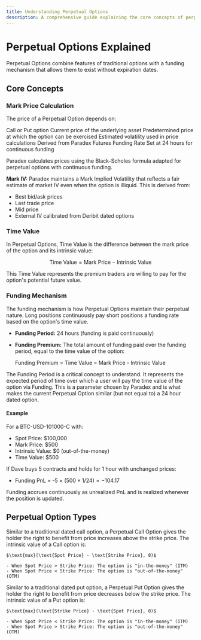 ```yaml
---
title: Understanding Perpetual Options
description: A comprehensive guide explaining the core concepts of perpetual options
---
```


# Perpetual Options Explained

Perpetual Options combine features of traditional options with a funding mechanism that allows them to exist without expiration dates.

## Core Concepts

### Mark Price Calculation

The price of a Perpetual Option depends on:

<Cards>
  <Card title="Option Type" icon="toggle-left">
    Call or Put option
  </Card>
  <Card title="Spot Oracle Price" icon="activity">
    Current price of the underlying asset
  </Card>
  <Card title="Strike Price" icon="target">
    Predetermined price at which the option can be exercised
  </Card>
  <Card title="Mark Implied Volatility (Mark IV)" icon="bar-chart-2">
    Estimated volatility used in price calculations
  </Card>
  <Card title="Interest Rate" icon="percent">
    Derived from Paradex Futures Funding Rate
  </Card>
  <Card title="Funding Period" icon="clock">
    Set at 24 hours for continuous funding
  </Card>
</Cards>

Paradex calculates prices using the Black-Scholes formula adapted for perpetual options with continuous funding.

**Mark IV:** Paradex maintains a Mark Implied Volatility that reflects a fair estimate of market IV even when the option is illiquid. This is derived from:
- Best bid/ask prices
- Last trade price
- Mid price
- External IV calibrated from Deribit dated options

### Time Value

In Perpetual Options, Time Value is the difference between the mark price of the option and its intrinsic value:

$$\text{Time Value} = \text{Mark Price} - \text{Intrinsic Value}$$

This Time Value represents the premium traders are willing to pay for the option's potential future value.

### Funding Mechanism

The funding mechanism is how Perpetual Options maintain their perpetual nature. Long positions continuously pay short positions a funding rate based on the option's time value.

- **Funding Period:** 24 hours (funding is paid continuously)
- **Funding Premium:** The total amount of funding paid over the funding period, equal to the time value of the option:
  
  Funding Premium = Time Value = Mark Price - Intrinsic Value

<Tip title="Core Idea" icon="leaf">
The Funding Period is a critical concept to understand. It represents the expected period of time over which a user will pay the time value of the option via Funding. This is a parameter chosen by Paradex and is what makes the current Perpetual Option similar (but not equal to) a 24 hour dated option.
</Tip>

#### Example

For a BTC-USD-101000-C with:
- Spot Price: $100,000
- Mark Price: $500
- Intrinsic Value: $0 (out-of-the-money)
- Time Value: $500

If Dave buys 5 contracts and holds for 1 hour with unchanged prices:
- Funding PnL = -5 × ($500 × 1/24) = -$104.17

Funding accrues continuously as unrealized PnL and is realized whenever the position is updated.

## Perpetual Option Types

<Tabs>
  <Tab title="Perpetual Call Options">
    Similar to a traditional dated call option, a Perpetual Call Option gives the holder the right to benefit from price increases above the strike price. The intrinsic value of a Call option is:
    
    $\text{max}(\text{Spot Price} - \text{Strike Price}, 0)$
    
    - When Spot Price > Strike Price: The option is "in-the-money" (ITM)
    - When Spot Price < Strike Price: The option is "out-of-the-money" (OTM)
  </Tab>
  <Tab title="Perpetual Put Options">
    Similar to a traditional dated put option, a Perpetual Put Option gives the holder the right to benefit from price decreases below the strike price. The intrinsic value of a Put option is:
    
    $\text{max}(\text{Strike Price} - \text{Spot Price}, 0)$
    
    - When Spot Price < Strike Price: The option is "in-the-money" (ITM)
    - When Spot Price > Strike Price: The option is "out-of-the-money" (OTM)
  </Tab>
</Tabs>
